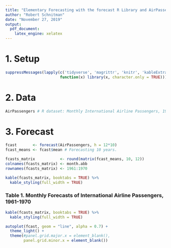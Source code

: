 ```yaml
---
title: "Elementary Forecasting with the forecast R Library and AirPassengers Dataset"
author: "Robert Schnitman"
date: "November 27, 2019"
output: 
  pdf_document:
    latex_engine: xelatex
---
```


# 1. Setup
```r
suppressMessages(lapply(c('tidyverse', 'magrittr', 'knitr', 'kableExtra', 'forecast'),
                        function(x) library(x, character.only = TRUE)))
```

# 2. Data
``` r
AirPassengers # R dataset: Monthly International Airline Passengers, 1949-1960
```

# 3. Forecast
```r
fcast       <- forecast(AirPassengers, h = 12*10)
fcast_means <- fcast$mean # Forecasting 10 years.

fcasts_matrix           <- round(matrix(fcast_means, 10, 12))
colnames(fcasts_matrix) <- month.abb
rownames(fcasts_matrix) <- 1961:1970

kable(fcasts_matrix, booktabs = TRUE) %>%
  kable_styling(full_width = TRUE)

```

### Table 1. Monthly Forecasts of International Airline Passengers, 1961-1970
```r
kable(fcasts_matrix, booktabs = TRUE) %>%
  kable_styling(full_width = TRUE)
```

```r
autoplot(fcast, geom = "line", alpha = 0.7) + 
  theme_light() + 
  theme(#panel.grid.major.x = element_blank(),
        panel.grid.minor.x = element_blank())
```